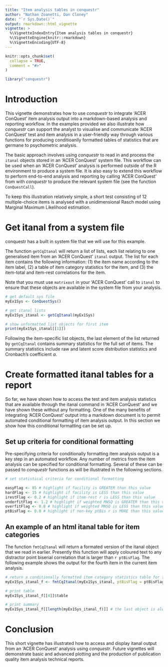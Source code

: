 ```yaml
---
title: "Item analysis tables in conquestr"
author: "Nathan Zoanetti, Dan Cloney"
date: "`r Sys.Date()`"
output: rmarkdown::html_vignette
vignette: >
  %\VignetteIndexEntry{Item analysis tables in conquestr}
  %\VignetteEngine{knitr::rmarkdown}
  %\VignetteEncoding{UTF-8}
---
```


```r
knitr::opts_chunk$set(
  collapse = TRUE,
  comment = "#>"
)

library("conquestr")
```

# Introduction

This vignette demonstrates how to use _conquestr_ to integrate 'ACER ConQuest' item analysis output into a markdown-based analysis and reporting workflow. In the examples provided we also illustrate how _conquestr_ can support the analyst to visualise and communicate 'ACER ConQuest' test and item analysis in a user-friendly way through various functions for producing conditioanlly formatted tables of statistics that are germane to psychometric analysis.

The basic approach involves using _conquestr_ to read in and process the `itanal` objects stored in an 'ACER ConQuest' system file. This workflow can be used when an 'ACER ConQuest' analysis is performed outside of the R environment to produce a system file. It is also easy to extend this workflow to perform end-to-end analysis and reporting by calling 'ACER ConQuest' from with _conquestr_ to produce the relevant system file (see the function `ConQuestCall`).

To keep this illustration relatively simple, a short test consisting of 12 multiple-choice items is analysed with a unidimensional Rasch model using Marginal Maximum Likelihood estimation.

# Get itanal from a system file

conquestr has a built in system file that we will use for this example.

The function `getCqItanal` will return a list of lists, each list relating to one generalised item from an 'ACER ConQuest' `itanal` output. The list for each item contains the following information: (1) the item name according to the item label, (2) a table of item category statistics for the item, and (3) the item-total and item-rest correlations for the item.

Note that you must use `matrixout` in your 'ACER ConQuest' call to `itanal` to ensure that these objects are available in the system file from your analysis.

```r

# get default sys file
myEx1Sys <- ConQuestSys()

# get itanal lists
myEx1Sys_itanal <- getCqItanal(myEx1Sys)

# show unformatted list objects for first item
print(myEx1Sys_itanal[[1]])

```

Following the item-specific list objects, the last element of the list returned by `getCqItanal` contains summary statistics for the full set of items. The summary statistics include raw and latent score distribution statistics and Cronbach's coefficient $\alpha$.

# Create formatted itanal tables for a report

So far, we have shown how to access the test and item analysis statistics that are available through the itanal command in 'ACER ConQuest' and we have shown these without any formatting. One of the many benefits of integrating 'ACER ConQuest' output into a markdown document is to permit automated conditional formatting of item analysis output. In this section we show how this conditional formatting can be set up.

## Set up criteria for conditional formatting

Pre-specifying criteria for conditionally formatting item analysis output is a key step in an automated workflow. Any number of metrics from the item analysis can be specified for conditional formatting. Several of these can be passed to _conquestr_ functions as will be illustrated in the following sections.

```r

# set statistical criteria for conditional formatting

easyFlag <- 85 # highlight if facility is GREATER than this value
hardFlag <- 15 # highlight if facility is LESS than this value
irestFlag <- 0.2 # highlight if item-rest r is LESS than this value
underfitFlag <- 1.2 # highlight if weighted MNSQ is GREATER than this value
overfitFlag <- 0.8 # highlight if weighted MNSQ is LESS than this value
ptBisFlag <- 0.0 # highlight if non-key ptBis r is MORE than this value

```


## An example of an html itanal table for item categories

The function `fmtCqItanal` will return a formated version of the itanal object that we read in earlier.  Presently this function will apply coloured text to any distractor point biserial correlation that is larger than `r ptBisFlag`. The following example shows the output for the fourth item in the current item analysis.

```r

# return a conditionally formatted item category statistics table for the fourth item
myEx1Sys_itanal_f <- fmtCqItanal(myEx1Sys_itanal, ptBisFlag = ptBisFlag, textColHighlight = "red")

# print table
myEx1Sys_itanal_f[[4]]$table

# print summary
myEx1Sys_itanal_f[[length(myEx1Sys_itanal_f)]] # the last object is always the summary

```

# Conclusion

This short vignette has illustrated how to access and display itanal output from an 'ACER ConQuest' analysis using _conquestr_. Future vignettes will demonstrate basic and advanced plotting and the production of publication quality item analysis technical reports.



